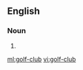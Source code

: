 ==English==

===Noun===
{{en-noun}}

# {{alternative spelling of|golf club|lang=en}}

[[ml:golf-club]]
[[vi:golf-club]]